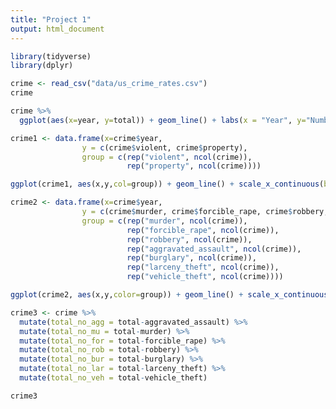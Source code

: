 ```yaml
---
title: "Project 1"
output: html_document
---
```


```r
library(tidyverse)
library(dplyr)

```

```r
crime <- read_csv("data/us_crime_rates.csv")
crime

```


```r
crime %>%
  ggplot(aes(x=year, y=total)) + geom_line() + labs(x = "Year", y="Number of Crimes", title="Total Number of Crimes by Year") + scale_x_continuous(breaks=seq(1960,2020,4))

```

```r
crime1 <- data.frame(x=crime$year,
                y = c(crime$violent, crime$property),
                group = c(rep("violent", ncol(crime)),
                          rep("property", ncol(crime))))

ggplot(crime1, aes(x,y,col=group)) + geom_line() + scale_x_continuous(breaks=seq(1960,2020,4)) + scale_y_continuous(breaks=seq(0,50000000,1000000)) + labs(x="Years", y="Number of Crimes", title="Violent and Property Crimes By Year") + facet_grid(group~.)
```
```r
crime2 <- data.frame(x=crime$year,
                y = c(crime$murder, crime$forcible_rape, crime$robbery, crime$aggravated_assault, crime$burglary, crime$larceny_theft, crime$vehicle_theft),
                group = c(rep("murder", ncol(crime)),
                          rep("forcible_rape", ncol(crime)),
                          rep("robbery", ncol(crime)),
                          rep("aggravated_assault", ncol(crime)),
                          rep("burglary", ncol(crime)),
                          rep("larceny_theft", ncol(crime)),
                          rep("vehicle_theft", ncol(crime))))

ggplot(crime2, aes(x,y,color=group)) + geom_line() + scale_x_continuous(breaks=seq(1960,2020,4)) + labs(x="Years", y="Number of Crimes", title="Types of Crimes By Year") + facet_grid(group~.)
```
```r
crime3 <- crime %>%
  mutate(total_no_agg = total-aggravated_assault) %>%
  mutate(total_no_mu = total-murder) %>%
  mutate(total_no_for = total-forcible_rape) %>%
  mutate(total_no_rob = total-robbery) %>%
  mutate(total_no_bur = total-burglary) %>%
  mutate(total_no_lar = total-larceny_theft) %>%
  mutate(total_no_veh = total-vehicle_theft)

crime3
```
```r


```


